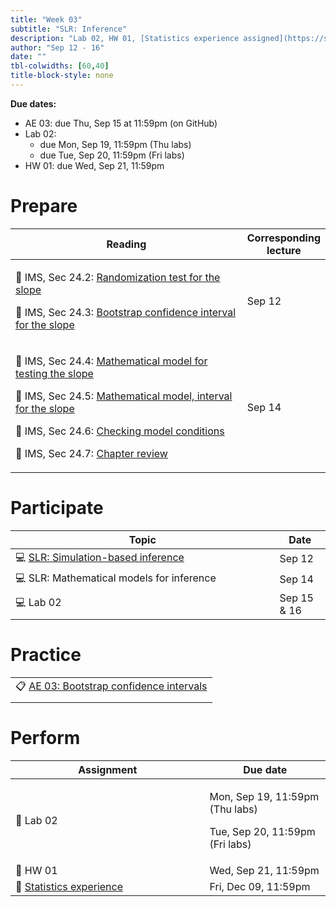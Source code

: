 ```yaml
---
title: "Week 03"
subtitle: "SLR: Inference"
description: "Lab 02, HW 01, [Statistics experience assigned](https://sta210-fa22.netlify.app/hw/stats-experience.html)"
author: "Sep 12 - 16"
date: ""
tbl-colwidths: [60,40]
title-block-style: none
---
```


::: callout-important
**Due dates:**

-   AE 03: due Thu, Sep 15 at 11:59pm (on GitHub)
-   Lab 02:
    -   due Mon, Sep 19, 11:59pm (Thu labs)
    -   due Tue, Sep 20, 11:59pm (Fri labs)
-   HW 01: due Wed, Sep 21, 11:59pm
:::

# Prepare

+----------------------------------------------------------------------------------------------------------------------------------------------------------------+-----------------------+
| Reading                                                                                                                                                        | Corresponding lecture |
+================================================================================================================================================================+=======================+
| 📖 IMS, Sec 24.2: [Randomization test for the slope](https://openintro-ims.netlify.app/inf-model-slr.html#randslope)                                           | Sep 12                |
|                                                                                                                                                                |                       |
| 📖 IMS, Sec 24.3: [Bootstrap confidence interval for the slope](https://openintro-ims.netlify.app/inf-model-slr.html#bootbeta1)\                               |                       |
+----------------------------------------------------------------------------------------------------------------------------------------------------------------+-----------------------+
| 📖 IMS, Sec 24.4: [Mathematical model for testing the slope](https://openintro-ims.netlify.app/inf-model-slr.html#mathslope)                                   | Sep 14                |
|                                                                                                                                                                |                       |
| 📖 IMS, Sec 24.5: [Mathematical model, interval for the slope](https://openintro-ims.netlify.app/inf-model-slr.html#mathematical-model-interval-for-the-slope) |                       |
|                                                                                                                                                                |                       |
| 📖 IMS, Sec 24.6: [Checking model conditions](https://openintro-ims.netlify.app/inf-model-slr.html#tech-cond-linmod)                                           |                       |
|                                                                                                                                                                |                       |
| 📖 IMS, Sec 24.7: [Chapter review](https://openintro-ims.netlify.app/inf-model-slr.html#chp24-review)                                                          |                       |
+----------------------------------------------------------------------------------------------------------------------------------------------------------------+-----------------------+

# Participate

+----------------------------------------------------------------------------+--------------+
| Topic                                                                      | Date         |
+============================================================================+==============+
| 💻 [SLR: Simulation-based inference](../slides/05-slr-sim-inference.qmd)   | Sep 12       |
+----------------------------------------------------------------------------+--------------+
| 💻 SLR: Mathematical models for inference                                  | Sep 14       |
+----------------------------------------------------------------------------+--------------+
| 💻 Lab 02                                                                  | Sep 15 & 16  |
+----------------------------------------------------------------------------+--------------+

# Practice

+-----------------------------------------------------------------------+
| 📋 [AE 03: Bootstrap confidence intervals](../ae/ae-03-bootstrap.qmd) |
+-----------------------------------------------------------------------+
|                                                                       |
+-----------------------------------------------------------------------+

# Perform

+--------------------------------------------------------+-----------------------------------+
| Assignment                                             | Due date                          |
+========================================================+===================================+
| 📝 Lab 02                                              | Mon, Sep 19, 11:59pm (Thu labs)   |
|                                                        |                                   |
|                                                        | Tue, Sep 20, 11:59pm (Fri labs)   |
+--------------------------------------------------------+-----------------------------------+
| 📝 HW 01                                               | Wed, Sep 21, 11:59pm              |
+--------------------------------------------------------+-----------------------------------+
| 📝 [Statistics experience](../hw/stats-experience.qmd) | Fri, Dec 09, 11:59pm              |
+--------------------------------------------------------+-----------------------------------+
